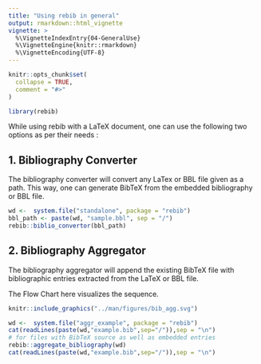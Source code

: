 ```yaml
---
title: "Using rebib in general"
output: rmarkdown::html_vignette
vignette: >
  %\VignetteIndexEntry{04-GeneralUse}
  %\VignetteEngine{knitr::rmarkdown}
  %\VignetteEncoding{UTF-8}
---
```


```r
knitr::opts_chunk$set(
  collapse = TRUE,
  comment = "#>"
)
```

```r
library(rebib)
```


While using rebib with a LaTeX document, one can use the following two options as per their needs :

## 1. Bibliography Converter
The bibliography converter will convert any LaTex or BBL file given as a path. This way, one can generate BibTeX from the embedded bibliography or BBL file.

```r
wd <-  system.file("standalone", package = "rebib")
bbl_path <- paste(wd, "sample.bbl", sep = "/")
rebib::biblio_convertor(bbl_path)
```


## 2. Bibliography Aggregator
The bibliography aggregator will append the existing BibTeX file with bibliographic entries extracted from the LaTeX or BBL file.

The Flow Chart here visualizes the sequence.
```r
knitr::include_graphics("../man/figures/bib_agg.svg")
```

```r
wd <-  system.file("aggr_example", package = "rebib")
cat(readLines(paste(wd,"example.bib",sep="/")),sep = "\n")
# for files with BibTeX source as well as embedded entries
rebib::aggregate_bibliography(wd)
cat(readLines(paste(wd,"example.bib",sep="/")),sep = "\n")
```
